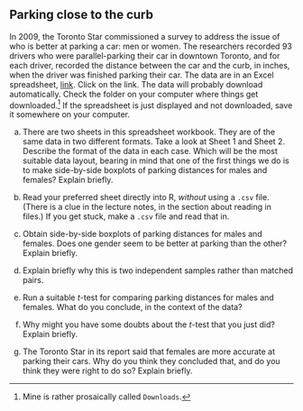 ##  Parking close to the curb


 In 2009, the Toronto Star commissioned a survey to address
the issue of who is better at parking a car: men or women. The
researchers recorded 93 drivers who were parallel-parking their car in
downtown Toronto, and for each driver, recorded the distance between
the car and the curb, in inches, when the driver was finished parking
their car. The data are in an Excel spreadsheet,
[link](http://ritsokiguess.site/datafiles/parking.xlsx).  Click on the link. The data
will probably download automatically. Check the folder on your
computer where things get downloaded.^[Mine is rather  prosaically called `Downloads`.] 
If the spreadsheet is just
displayed and not downloaded, save it somewhere on your computer.



(a) There are two sheets in this spreadsheet workbook. They are
of the same data in two different formats. Take a look at Sheet 1
and Sheet 2. Describe the format of the data in each case. Which will be the most suitable data layout, bearing in
mind that one of the first things we do is to make side-by-side
boxplots of parking distances for males and females? Explain briefly.



(b) Read your preferred sheet directly into R, *without*
using a `.csv` file. (There is a clue in the lecture notes,
in the section about reading in files.) If you get stuck, make a
`.csv` file and read that in.



(c) Obtain side-by-side boxplots of parking distances for
males and females. Does one
gender seem to be better at parking than the other? Explain briefly.



(d) Explain briefly why this is two independent samples
rather than matched pairs.



(e) Run a suitable $t$-test for comparing parking distances
for males and females. What do you conclude, in the context of the data?



(f) Why might you have some doubts about the $t$-test that
you just did? Explain briefly.



(g) The Toronto Star in its report said that females are
more accurate at parking their cars. Why do you think they
concluded that, and do you think they were right to do so?
Explain briefly.






